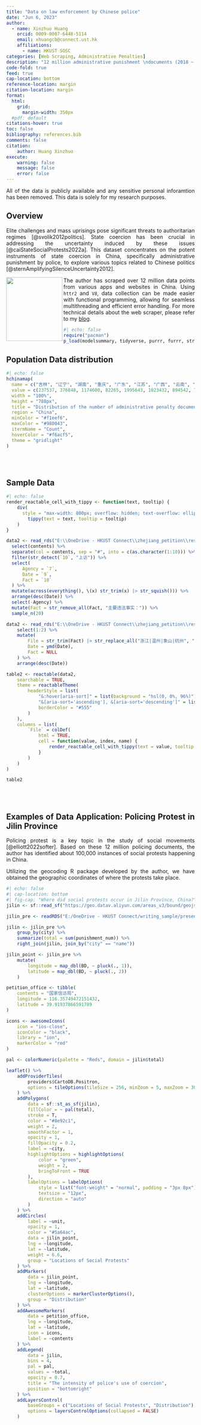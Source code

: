 ```yaml
---
title: "Data on law enforcement by Chinese police"
date: "Jun 6, 2023"
author:
  - name: Xinzhuo Huang
    orcid: 0009-0007-6448-5114
    email: xhuangcb@connect.ust.hk
    affiliations:
      - name: HKUST SOSC
categories: [Web Scraping, Administrative Penalties]
description: "12 million administrative punishment \ndocuments (2018 ~ 2023)"
code-fold: true
feed: true
cap-location: bottom
reference-location: margin
citation-location: margin
format:
  html:
    grid:
      margin-width: 350px
  #pdf: default
citations-hover: true
toc: false
bibliography: references.bib
comments: false
citation: 
    author: Huang Xinzhuo
execute:
    warning: false
    message: false
    error: false
---
```


::: {.callout-warning title="Data Compliance"}
All of the data is publicly available and any sensitive personal inforamtion has been removed. This data is solely for my research purposes.
:::

```{=html}
<style>
body {text-align: justify}
</style>
```

## Overview {.unnumbered .unlisted}

::: {.g-col-12 .g-col-md-4 style="text-align: justify;"}

Elite challenges and mass uprisings pose significant threats to authoritarian regimes [@svolik2012politics]. State coercion has been crucial in addressing the uncertainty induced by these issues [@caiStateSocialProtests2022a]. This dataset concentrates on the potent instruments of state coercion in China, specifically administrative punishment by police, to explore various topics related to Chinese politics [@sternAmplifyingSilenceUncertainty2012].

The author <img align="left" src="web_crawler.png" width="150" height="170" /> has scraped over 12 million data points from various apps and websites in China. Using `httr2` and `V8`, data collection can be made easier with functional programming, allowing for seamless multithreading and efficient error handling. For more technical details about the web scraper, please refer to my [blog](https://xinzhuo.work/blog/).

:::

```r
#| echo: false
require("pacman")
p_load(modelsummary, tidyverse, purrr, furrr, stringi, tokenizers, tidytext, progress, jsonlite, sf, leaflet, DT, hchinamap, reactable, tippy, htmltools)
```

## Population Data distribution

```r
#| echo: false
hchinamap(
  name = c("吉林", "辽宁", "湖南", "重庆", "广东", "江苏", "广西", "云南", "湖北", "山东", "浙江", "河北", "青海", "北京", "上海", "陕西", "宁夏", "内蒙古", "四川"),
  value = c(237537, 376848, 1174600, 82265, 1995643, 1023432, 894542, 733935, 586745, 865689, 1876714, 859280, 61968, 385531, 85425, 223478, 123043, 142254, 779544),
  width = "100%",
  height = "788px",
  title = "Distribution of the number of administrative penalty documents",
  region = "China",
  minColor = "#f1eef6",
  maxColor = "#980043",
  itermName = "Count",
  hoverColor = "#f6acf5",
  theme = "gridlight"
)
```

<br>
<br>

## Sample Data
```r
#| echo: false
render_reactable_cell_with_tippy <- function(text, tooltip) {
    div(
      style = "max-width: 800px; overflow: hidden; text-overflow: ellipsis; white-space: nowrap;",
        tippy(text = text, tooltip = tooltip)
    )
}

data2 <- read_rds("E:\\OneDrive - HKUST Connect\\zhejiang_petition\\responsiveness_cleaning\\抗争1000.Rds") %>% 
  select(contents) %>% 
  separate(col = contents, sep = "#", into = c(as.character(1:10))) %>% 
  filter(str_detect(`10`, "上访")) %>% 
  select(
      Agency = `7`,
      Date = `9`,
      Fact = `10`
  ) %>%
  mutate(across(everything(), \(x) str_trim(x) |> str_squish())) %>% 
  arrange(desc(Date)) %>% 
  select(-Agency) %>% 
  mutate(Fact = str_remove_all(Fact, "主要违法事实：")) %>% 
  sample_n(20)

data2 <- read_rds("E:\\OneDrive - HKUST Connect\\zhejiang_petition\\responsiveness_cleaning\\抗争翻译.Rds") %>% 
    select(1:2) %>% 
    mutate(
        File = str_trim(Fact) |> str_replace_all("浙江|温州|象山|杭州", "***"), 
        Date = ymd(Date),
        Fact = NULL
    ) %>% 
    arrange(desc(Date))

table2 <- reactable(data2,
    searchable = TRUE,
    theme = reactableTheme(
        headerStyle = list(
            "&:hover[aria-sort]" = list(background = "hsl(0, 0%, 96%)"),
            "&[aria-sort='ascending'], &[aria-sort='descending']" = list(background = "hsl(0, 0%, 96%)"),
            borderColor = "#555"
        )
    ),
    columns = list(
        `File` = colDef(
            html = TRUE,
            cell = function(value, index, name) {
                render_reactable_cell_with_tippy(text = value, tooltip = value)
            }
        )
    )
)

table2 
```


<br>
<br>

## Examples of Data Application: Policing Protest in Jilin Province

Policing protest is a key topic in the study of social movements [@elliott2022softer]. Based on these 12 million policing documents, the author has identified about 100,000 instances of social protests happening in China.

Utilizing the geocoding R package developed by the author, we have obtained the geographic coordinates of where the protests take place.

```r
#| echo: false
#| cap-location: bottom
#| fig-cap: "Where did social protests occur in Jilin Province, China?"
jilin <- sf::read_sf("https://geo.datav.aliyun.com/areas_v3/bound/geojson?code=220000_full")

jilin_pre <- readRDS("E:/OneDrive - HKUST Connect/writing_sample/presentation/jilin_pre.rds")

jilin <- jilin_pre %>%
    group_by(city) %>%
    summarize(total = sum(punishment_num)) %>%
    right_join(jilin, join_by("city" == "name"))

jilin_point <- jilin_pre %>%
    mutate(
        longitude = map_dbl(BD, ~ pluck(., 1)),
        latitude = map_dbl(BD, ~ pluck(., 2))
    )

petition_office <- tibble(
    contents = "国家信访局",
    longitude = 116.35749472151432,
    latitude = 39.91937866591789
)

icons <- awesomeIcons(
    icon = "ios-close",
    iconColor = "black",
    library = "ion",
    markerColor = "red"
)

pal <- colorNumeric(palette = "Reds", domain = jilin$total)

leaflet() %>%
    addProviderTiles(
        providers$CartoDB.Positron,
        options = tileOptions(tileSize = 256, minZoom = 5, maxZoom = 30)
    ) %>%
    addPolygons(
        data = sf::st_as_sf(jilin),
        fillColor = ~ pal(total),
        stroke = T,
        color = "#8e92c1",
        weight = 2,
        smoothFactor = 1,
        opacity = 1,
        fillOpacity = 0.2,
        label = ~city,
        highlightOptions = highlightOptions(
            color = "green",
            weight = 2,
            bringToFront = TRUE
        ),
        labelOptions = labelOptions(
            style = list("font-weight" = "normal", padding = "3px 8px"),
            textsize = "12px",
            direction = "auto"
        )
    ) %>%
    addCircles(
        label = ~unit,
        opacity = 1,
        color = "#5a64ac",
        data = jilin_point,
        lng = ~longitude,
        lat = ~latitude,
        weight = 6.6,
        group = "Locations of Social Protests"
    ) %>%
    addMarkers(
        data = jilin_point,
        lng = ~longitude,
        lat = ~latitude,
        clusterOptions = markerClusterOptions(),
        group = "Distribution"
    ) %>% 
    addAwesomeMarkers(
        data = petition_office,
        lng = ~longitude,
        lat = ~latitude,
        icon = icons,
        label = ~contents
    ) %>%
    addLegend(
        data = jilin,
        bins = 4,
        pal = pal,
        values = ~total,
        opacity = 0.7,
        title = "The intensity of police's use of coercion",
        position = "bottomright"
    ) %>%
    addLayersControl(
        baseGroups = c("Locations of Social Protests", "Distribution"),
        options = layersControlOptions(collapsed = FALSE)
    )
```
